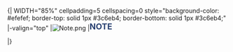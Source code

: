 <noinclude>{{Template}}</noinclude><includeonly>{| WIDTH="85%" cellpadding=5 cellspacing=0 style="background-color: #efefef; border-top: solid 1px #3c6eb4; border-bottom: solid 1px #3c6eb4;"
|-valign="top"
|[[Image:Note.png]]
|<font style="color:#294172; font-size:14pt; vertical-align:bottom;">'''NOTE''' {{{1}}}</font><br>
<div class="scroll">{{{2}}}</div>
|}</includeonly>